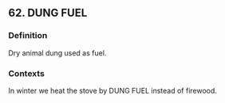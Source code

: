## 62. DUNG FUEL
### Definition
Dry animal dung used as fuel.

### Contexts
In winter we heat the stove by DUNG FUEL instead of firewood.


